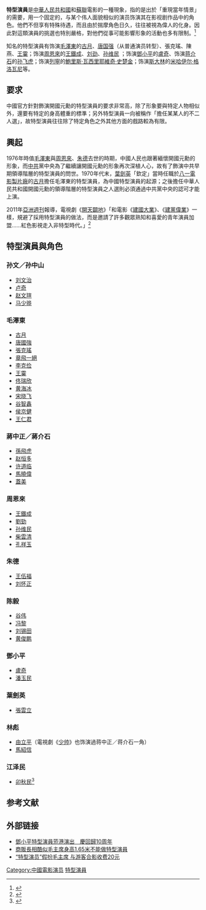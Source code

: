 {{wwv}}
'''特型演員'''是[[中華人民共和國|中華人民共和國]]和[[蘇聯|蘇聯]]電影的一種現象，指的是出於「重現當年情景」的需要，用一个固定的，与某个伟人面貌相似的演员饰演其在影视剧作品中的角色。他們不但享有特殊待遇，而且由於揣摩角色日久，往往被視為偉人的化身。因此對這類演員的挑選也特別嚴格，對他們從事可能影響形象的活動也多有限制。<ref>{{cite web |title=中共领导人的替身是如何淡出历史舞台的？ |url=http://www.yzzks.com/news_detail.Asp?ID=878 |website=[[亚洲新闻周刊|亚洲新闻周刊]] |accessdate=2020-11-21 |date=2014-12-10 |archive-date=2016-05-29 |archive-url=https://web.archive.org/web/20160529131122/http://yzzks.com/news_detail.Asp?ID=878 |dead-url=no }}</ref>

知名的特型演員有饰演[[毛澤東|毛澤東]]的[[古月|古月]]、[[唐国强|唐国强]]（从普通演员转型）、張克瑤、陳燕、[[王霙|王霙]]；饰演[[周恩來|周恩來]]的[[王鐵成|王鐵成]]、[[刘劲|刘劲]]、[[孙维民|孙维民]] ；饰演[[鄧小平|鄧小平]]的[[盧奇|盧奇]]、饰演[[蒋介石|蒋介石]]的[[孙飞虎|孙飞虎]]；饰演[[列寧|列寧]]的[[鮑里斯·瓦西里耶維奇·史楚金|鮑里斯·瓦西里耶維奇·史楚金]]；饰演[[斯大林|斯大林]]的[[米哈伊尔·格洛瓦尼|米哈伊尔·格洛瓦尼]]等。

==要求==
中國官方針對飾演開國元勳的特型演員的要求非常高，除了形象要與特定人物相似外，還要有特定的身高體重的標準；另外特型演員一向被稱作「擔任某某人的不二人選」，故特型演員往往除了特定角色之外其他方面的戲路較為有限。

==興起==
1976年時值[[毛澤東|毛澤東]]與[[周恩來|周恩來]]、[[朱德|朱德]]去世的時期，中國人民也跟著緬懷開國元勳的形象，而[[中共|中共]]黨中央為了繼續讓開國元勳的形象再次深植人心，故有了飾演中共早期領導階層的特型演員的問世。1970年代末，[[葉劍英|葉劍英]]「欽定」當時任職於[[八一電影製片廠|八一電影製片廠]]的[[古月|古月]]擔任毛澤東的特型演員，為中國特型演員的起源；之後擔任中華人民共和國開國元勳的領導階層的特型演員之人選則必須通過中共黨中央的認可才能上演。

2011年[[亞洲週刊|亞洲週刊]]報導，電視劇《[[開天闢地|開天闢地]]》「和電影《[[建國大業|建國大業]]》、《[[建黨偉業|建黨偉業]]》一樣，規避了採用特型演員的做法，而是邀請了許多觀眾熟知和喜愛的青年演員加盟……紅色影視走入非特型時代。」<ref name="yzzk2011">{{cite journal|author=江迅|title=紅劇季狂飆迎接中共黨慶|journal=[[亞洲週刊|亞洲週刊]]|date=2011-07-10|issue=二十五卷二十七期|url=http://www.yzzk.com/cfm/Content_Archive.cfm?Channel=ae&Path=2348423692/27ae3.cfm|access-date=2022-01-13|archive-date=2019-06-04|archive-url=https://web.archive.org/web/20190604001541/http://www.yzzk.com/cfm/Content_Archive.cfm?Channel=ae&Path=2348423692%2F27ae3.cfm|dead-url=no}}</ref>

== 特型演員與角色 ==
=== 孙文／孙中山 ===
* [[刘文治|刘文治]]
* [[卢奇|卢奇]]
* [[赵文瑄|赵文瑄]]
* [[马少骅|马少骅]]

=== 毛澤東 ===
* [[古月|古月]]
* [[唐國強|唐國強]]
* [[張克瑤|張克瑤]]
* [[章飛一絕|章飛一絕]]
* [[李克俭_(演员)|李克俭]]
* [[王霙|王霙]]
* [[佟瑞欣|佟瑞欣]]
* [[黄海冰|黄海冰]]
* [[宋晓飞|宋晓飞]]
* [[谷智鑫|谷智鑫]]
* [[侯京健|侯京健]]
* [[王仁君|王仁君]]

=== 蔣中正／蔣介石 ===
* [[孫飛虎|孫飛虎]]
* [[赵恒多|赵恒多]]
* [[许道临|许道临]]
* [[马晓伟_(演员)|馬曉偉]]
* [[蓋美|蓋美]]

=== 周恩來 ===
* [[王鐵成|王鐵成]]
* [[劉勁|劉勁]]
* [[孙维民|孙维民]]
* [[柴雲清|柴雲清]]
* [[孔祥玉|孔祥玉]]

=== 朱德 ===
* [[王伍福|王伍福]]
* [[刘怀正|刘怀正]]

=== 陈毅 ===
* [[谷伟|谷伟]]
* [[冯黎|冯黎]]
* [[刘锡田|刘锡田]]
* [[黄俊鹏|黄俊鹏]]

=== 鄧小平 ===
* [[盧奇|盧奇]]
* [[潘玉民|潘玉民]]

=== 葉劍英 ===
* [[張雲立|張雲立]]

=== 林彪 ===
* [[由立平|由立平]]（電視劇《[[少帅|少帅]]》也饰演過蒋中正／蒋介石一角）
* [[馬紹信|馬紹信]]

=== 江泽民 ===
* [[卯秋民|卯秋民]]<ref>{{Cite web|title=书法家卯秋民扮演江泽民 用扬州味普通话问候观众(图)|url=http://politics.people.com.cn/GB/16231347.html|accessdate=2020-02-13|work=时政--人民网|archive-date=2018-08-16|archive-url=https://web.archive.org/web/20180816201341/http://politics.people.com.cn/GB/16231347.html|dead-url=no}}</ref>

== 参考文献 ==
{{Reflist|1}}

==外部链接==
* [http://www.chinareviewnews.com/doc/1003/9/6/5/100396531.html?coluid=21&kindid=268&docid=100396531 鄧小平特型演員蒞港演出　慶回歸10周年] {{Wayback|url=http://www.chinareviewnews.com/doc/1003/9/6/5/100396531.html?coluid=21&kindid=268&docid=100396531 |date=20190609020610 }}
* [http://news.xinhuanet.com/society/2007-09/21/content_6764332.htm 商販長相酷似毛主席身高1.65米不能做特型演員] {{Wayback|url=http://news.xinhuanet.com/society/2007-09/21/content_6764332.htm |date=20111207191550 }}
* [http://news.xinhuanet.com/fortune/2005-04/25/content_2874485.htm “特型演员”假扮毛主席 与游客合影收费20元] {{Wayback|url=http://news.xinhuanet.com/fortune/2005-04/25/content_2874485.htm |date=20150221124443 }}


[[Category:中國電影演员|Category:中國電影演员]]
[[Category:特型演員|]]